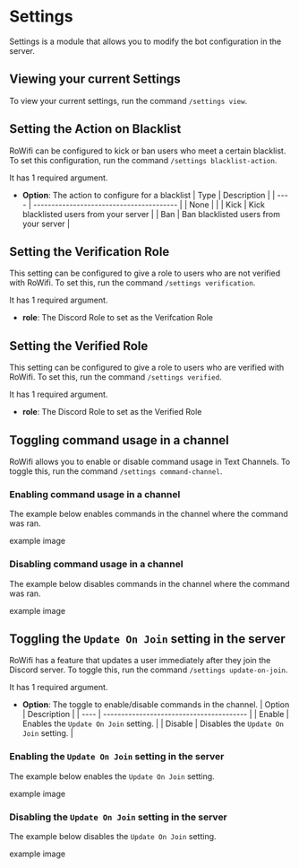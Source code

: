 # Settings

Settings is a module that allows you to modify the bot configuration in the server.

## Viewing your current Settings

To view your current settings, run the command `/settings view`.

## Setting the Action on Blacklist

RoWifi can be configured to kick or ban users who meet a certain blacklist. To set this configuration, run the command
`/settings blacklist-action`.

It has 1 required argument.

- **Option**: The action to configure for a blacklist
  | Type | Description |
  | ---- | ---------------------------------------- |
  | None | |
  | Kick | Kick blacklisted users from your server |
  | Ban | Ban blacklisted users from your server |

## Setting the Verification Role

This setting can be configured to give a role to users who are not verified with RoWifi. To set this, run the command
`/settings verification`.

It has 1 required argument.

- **role**: The Discord Role to set as the Verifcation Role

## Setting the Verified Role

This setting can be configured to give a role to users who are verified with RoWifi. To set this, run the command
`/settings verified`.

It has 1 required argument.

- **role**: The Discord Role to set as the Verified Role

## Toggling command usage in a channel

RoWifi allows you to enable or disable command usage in Text Channels. To toggle this, run the command `/settings command-channel`.

### Enabling command usage in a channel

The example below enables commands in the channel where the command was ran.

example image

### Disabling command usage in a channel

The example below disables commands in the channel where the command was ran.

example image

## Toggling the `Update On Join` setting in the server

RoWifi has a feature that updates a user immediately after they join the Discord server. To toggle this, run the command `/settings update-on-join`.

It has 1 required argument.

- **Option**: The toggle to enable/disable commands in the channel.
  | Option | Description |
  | ---- | ---------------------------------------- |
  | Enable | Enables the `Update On Join` setting. |
  | Disable | Disables the `Update On Join` setting. |

### Enabling the `Update On Join` setting in the server

The example below enables the `Update On Join` setting.

example image

### Disabling the `Update On Join` setting in the server

The example below disables the `Update On Join` setting.

example image
